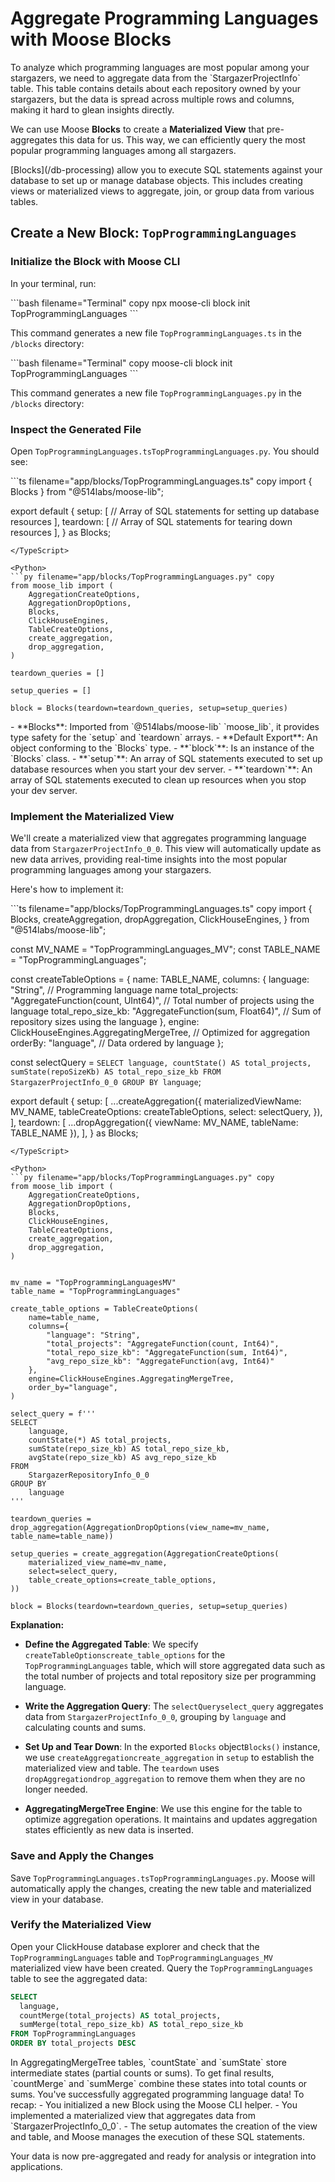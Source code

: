 
# Aggregate Programming Languages with Moose Blocks

<LanguageSwitcher />
To analyze which programming languages are most popular among your stargazers, we need to aggregate data from the `StargazerProjectInfo` table. This table contains details about each repository owned by your stargazers, but the data is spread across multiple rows and columns, making it hard to glean insights directly.

We can use Moose **Blocks** to create a **Materialized View** that pre-aggregates this data for us. This way, we can efficiently query the most popular programming languages among all stargazers.

<Callout type="info" title="What are Blocks?">
  [Blocks](/db-processing) allow you to execute SQL statements against your database to set up or manage database objects. This includes creating views or materialized views to aggregate, join, or group data from various tables.
</Callout>

## Create a New Block: `TopProgrammingLanguages`

<Steps>

### Initialize the Block with Moose CLI

In your terminal, run:

<TypeScript>
```bash filename="Terminal" copy
npx moose-cli block init TopProgrammingLanguages
```

This command generates a new file `TopProgrammingLanguages.ts` in the `/blocks` directory:

<FileTree>
  <FileTree.Folder name="app" open>
    <FileTree.Folder name="blocks" open>
      <FileTree.File name="TopProgrammingLanguages.ts" />
    </FileTree.Folder>
  </FileTree.Folder>
</FileTree>
</TypeScript>

<Python>
```bash filename="Terminal" copy
moose-cli block init TopProgrammingLanguages
```

This command generates a new file `TopProgrammingLanguages.py` in the `/blocks` directory:

<FileTree>
  <FileTree.Folder name="app" open>
    <FileTree.Folder name="blocks" open>
      <FileTree.File name="TopProgrammingLanguages.py" />
    </FileTree.Folder>
  </FileTree.Folder>
</FileTree>
</Python>

### Inspect the Generated File

Open <TypeScript NodeType="span">`TopProgrammingLanguages.ts`</TypeScript><Python NodeType="span">`TopProgrammingLanguages.py`</Python>. You should see:

<TypeScript>
```ts filename="app/blocks/TopProgrammingLanguages.ts" copy
import { Blocks } from "@514labs/moose-lib";

export default {
  setup: [
    // Array of SQL statements for setting up database resources
  ],
  teardown: [
    // Array of SQL statements for tearing down resources
  ],
} as Blocks;
```
</TypeScript>

<Python>
```py filename="app/blocks/TopProgrammingLanguages.py" copy
from moose_lib import (
    AggregationCreateOptions,
    AggregationDropOptions,
    Blocks,
    ClickHouseEngines,
    TableCreateOptions,
    create_aggregation,
    drop_aggregation,
)

teardown_queries = []

setup_queries = []

block = Blocks(teardown=teardown_queries, setup=setup_queries)
```
</Python>

<Callout type="info" title="Understanding Blocks">
- **Blocks**: Imported from <TypeScript NodeType="span"> `@514labs/moose-lib`</TypeScript><Python NodeType="span"> `moose_lib`</Python>, it provides type safety for the `setup` and `teardown` arrays.
<TypeScript>
- **Default Export**: An object conforming to the `Blocks` type.
</TypeScript>
<Python>
- **`block`**: Is an instance of the `Blocks` class.
</Python>
- **`setup`**: An array of SQL statements executed to set up database resources when you start your dev server.
- **`teardown`**: An array of SQL statements executed to clean up resources when you stop your dev server.
</Callout>

### Implement the Materialized View

We'll create a materialized view that aggregates programming language data from `StargazerProjectInfo_0_0`. This view will automatically update as new data arrives, providing real-time insights into the most popular programming languages among your stargazers.

Here's how to implement it:

<TypeScript>
```ts filename="app/blocks/TopProgrammingLanguages.ts" copy
import {
  Blocks,
  createAggregation,
  dropAggregation,
  ClickHouseEngines,
} from "@514labs/moose-lib";

const MV_NAME = "TopProgrammingLanguages_MV";
const TABLE_NAME = "TopProgrammingLanguages";

const createTableOptions = {
  name: TABLE_NAME,
  columns: {
    language: "String", // Programming language name
    total_projects: "AggregateFunction(count, UInt64)", // Total number of projects using the language
    total_repo_size_kb: "AggregateFunction(sum, Float64)", // Sum of repository sizes using the language
  },
  engine: ClickHouseEngines.AggregatingMergeTree, // Optimized for aggregation
  orderBy: "language", // Data ordered by language
};

const selectQuery = `
SELECT
  language,
  countState() AS total_projects,
  sumState(repoSizeKb) AS total_repo_size_kb
FROM StargazerProjectInfo_0_0
GROUP BY language
`;

export default {
  setup: [
    ...createAggregation({
      materializedViewName: MV_NAME,
      tableCreateOptions: createTableOptions,
      select: selectQuery,
    }),
  ],
  teardown: [
    ...dropAggregation({ viewName: MV_NAME, tableName: TABLE_NAME }),
  ],
} as Blocks;
```
</TypeScript>

<Python>
```py filename="app/blocks/TopProgrammingLanguages.py" copy
from moose_lib import (
    AggregationCreateOptions,
    AggregationDropOptions,
    Blocks,
    ClickHouseEngines,
    TableCreateOptions,
    create_aggregation,
    drop_aggregation,
)


mv_name = "TopProgrammingLanguagesMV"
table_name = "TopProgrammingLanguages"

create_table_options = TableCreateOptions(
    name=table_name,
    columns={
        "language": "String",
        "total_projects": "AggregateFunction(count, Int64)",
        "total_repo_size_kb": "AggregateFunction(sum, Int64)",
        "avg_repo_size_kb": "AggregateFunction(avg, Int64)"
    },
    engine=ClickHouseEngines.AggregatingMergeTree,
    order_by="language",
)

select_query = f'''
SELECT
    language,
    countState(*) AS total_projects,
    sumState(repo_size_kb) AS total_repo_size_kb,
    avgState(repo_size_kb) AS avg_repo_size_kb
FROM
    StargazerRepositoryInfo_0_0
GROUP BY
    language
'''

teardown_queries = drop_aggregation(AggregationDropOptions(view_name=mv_name, table_name=table_name))

setup_queries = create_aggregation(AggregationCreateOptions(
    materialized_view_name=mv_name,
    select=select_query,
    table_create_options=create_table_options,
))

block = Blocks(teardown=teardown_queries, setup=setup_queries)
```
</Python>

**Explanation:**

- **Define the Aggregated Table**: We specify <TypeScript NodeType="span">`createTableOptions`</TypeScript><Python NodeType="span">`create_table_options`</Python> for the `TopProgrammingLanguages` table, which will store aggregated data such as the total number of projects and total repository size per programming language.

- **Write the Aggregation Query**: The <TypeScript NodeType="span">`selectQuery`</TypeScript><Python NodeType="span">`select_query`</Python> aggregates data from `StargazerProjectInfo_0_0`, grouping by `language` and calculating counts and sums.

- **Set Up and Tear Down**: In the <TypeScript NodeType="span">exported `Blocks` object</TypeScript><Python NodeType="span">`Blocks()` instance</Python>, we use <TypeScript NodeType="span">`createAggregation`</TypeScript><Python NodeType="span">`create_aggregation`</Python> in `setup` to establish the materialized view and table. The `teardown` uses <TypeScript NodeType="span">`dropAggregation`</TypeScript><Python NodeType="span">`drop_aggregation`</Python> to remove them when they are no longer needed.

- **AggregatingMergeTree Engine**: We use this engine for the table to optimize aggregation operations. It maintains and updates aggregation states efficiently as new data is inserted.

### Save and Apply the Changes

Save <TypeScript NodeType="span">`TopProgrammingLanguages.ts`</TypeScript><Python NodeType="span">`TopProgrammingLanguages.py`</Python>. Moose will automatically apply the changes, creating the new table and materialized view in your database.

### Verify the Materialized View

Open your ClickHouse database explorer and check that the `TopProgrammingLanguages` table and `TopProgrammingLanguages_MV` materialized view have been created. Query the `TopProgrammingLanguages` table to see the aggregated data:

```sql
SELECT
  language,
  countMerge(total_projects) AS total_projects,
  sumMerge(total_repo_size_kb) AS total_repo_size_kb
FROM TopProgrammingLanguages
ORDER BY total_projects DESC
```

<Callout type="info" title="Understanding the Query">
In AggregatingMergeTree tables, `countState` and `sumState` store intermediate states (partial counts or sums). To get final results, `countMerge` and `sumMerge` combine these states into total counts or sums.
</Callout>

</Steps>

<Callout type="success">
  You've successfully aggregated programming language data! To recap:
  - You initialized a new Block using the Moose CLI helper.
  - You implemented a materialized view that aggregates data from `StargazerProjectInfo_0_0`.
  - The setup automates the creation of the view and table, and Moose manages the execution of these SQL statements.

  Your data is now pre-aggregated and ready for analysis or integration into applications.
</Callout>
